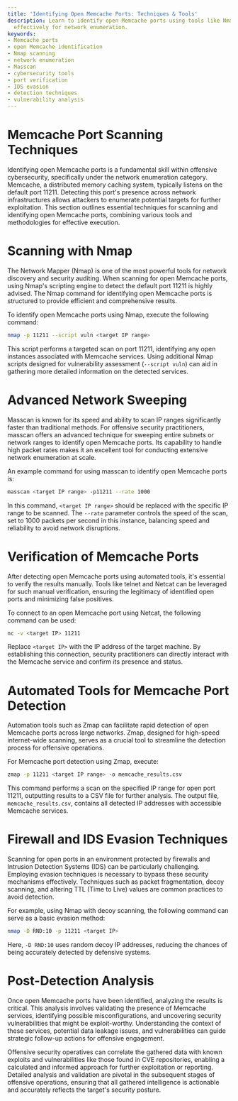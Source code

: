 ```yaml
---
title: 'Identifying Open Memcache Ports: Techniques & Tools'
description: Learn to identify open Memcache ports using tools like Nmap and Masscan
  effectively for network enumeration.
keywords:
- Memcache ports
- open Memcache identification
- Nmap scanning
- network enumeration
- Masscan
- cybersecurity tools
- port verification
- IDS evasion
- detection techniques
- vulnerability analysis
---
```


# Memcache Port Scanning Techniques

Identifying open Memcache ports is a fundamental skill within offensive cybersecurity, specifically under the network enumeration category. Memcache, a distributed memory caching system, typically listens on the default port 11211. Detecting this port's presence across network infrastructures allows attackers to enumerate potential targets for further exploitation. This section outlines essential techniques for scanning and identifying open Memcache ports, combining various tools and methodologies for effective execution.

# Scanning with Nmap

The Network Mapper (Nmap) is one of the most powerful tools for network discovery and security auditing. When scanning for open Memcache ports, using Nmap's scripting engine to detect the default port 11211 is highly advised. The Nmap command for identifying open Memcache ports is structured to provide efficient and comprehensive results.

To identify open Memcache ports using Nmap, execute the following command:

```bash
nmap -p 11211 --script vuln <target IP range>
```

This script performs a targeted scan on port 11211, identifying any open instances associated with Memcache services. Using additional Nmap scripts designed for vulnerability assessment (`--script vuln`) can aid in gathering more detailed information on the detected services.

# Advanced Network Sweeping

Masscan is known for its speed and ability to scan IP ranges significantly faster than traditional methods. For offensive security practitioners, masscan offers an advanced technique for sweeping entire subnets or network ranges to identify open Memcache ports. Its capability to handle high packet rates makes it an excellent tool for conducting extensive network enumeration at scale.

An example command for using masscan to identify open Memcache ports is:

```bash
masscan <target IP range> -p11211 --rate 1000
```

In this command, `<target IP range>` should be replaced with the specific IP range to be scanned. The `--rate` parameter controls the speed of the scan, set to 1000 packets per second in this instance, balancing speed and reliability to avoid network disruptions.

# Verification of Memcache Ports

After detecting open Memcache ports using automated tools, it's essential to verify the results manually. Tools like telnet and Netcat can be leveraged for such manual verification, ensuring the legitimacy of identified open ports and minimizing false positives.

To connect to an open Memcache port using Netcat, the following command can be used:

```bash
nc -v <target IP> 11211
```

Replace `<target IP>` with the IP address of the target machine. By establishing this connection, security practitioners can directly interact with the Memcache service and confirm its presence and status.

# Automated Tools for Memcache Port Detection

Automation tools such as Zmap can facilitate rapid detection of open Memcache ports across large networks. Zmap, designed for high-speed internet-wide scanning, serves as a crucial tool to streamline the detection process for offensive operations.

For Memcache port detection using Zmap, execute:

```bash
zmap -p 11211 <target IP range> -o memcache_results.csv
```

This command performs a scan on the specified IP range for open port 11211, outputting results to a CSV file for further analysis. The output file, `memcache_results.csv`, contains all detected IP addresses with accessible Memcache services.

# Firewall and IDS Evasion Techniques

Scanning for open ports in an environment protected by firewalls and Intrusion Detection Systems (IDS) can be particularly challenging. Employing evasion techniques is necessary to bypass these security mechanisms effectively. Techniques such as packet fragmentation, decoy scanning, and altering TTL (Time to Live) values are common practices to avoid detection.

For example, using Nmap with decoy scanning, the following command can serve as a basic evasion method:

```bash
nmap -D RND:10 -p 11211 <target IP>
```

Here, `-D RND:10` uses random decoy IP addresses, reducing the chances of being accurately detected by defensive systems.

# Post-Detection Analysis

Once open Memcache ports have been identified, analyzing the results is critical. This analysis involves validating the presence of Memcache services, identifying possible misconfigurations, and uncovering security vulnerabilities that might be exploit-worthy. Understanding the context of these services, potential data leakage issues, and vulnerabilities can guide strategic follow-up actions for offensive engagement.

Offensive security operatives can correlate the gathered data with known exploits and vulnerabilities like those found in CVE repositories, enabling a calculated and informed approach for further exploitation or reporting. Detailed analysis and validation are pivotal in the subsequent stages of offensive operations, ensuring that all gathered intelligence is actionable and accurately reflects the target's security posture.